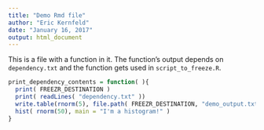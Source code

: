 ```yaml
---
title: "Demo Rmd file"
author: "Eric Kernfeld"
date: "January 16, 2017"
output: html_document
---
```


This is a file with a function in it. The function's output depends on `dependency.txt` and the function gets used in `script_to_freeze.R`.

```r
print_dependency_contents = function( ){
  print( FREEZR_DESTINATION )
  print( readLines( "dependency.txt" ))
  write.table(rnorm(5), file.path( FREEZR_DESTINATION, "demo_output.txt" ) )
  hist( rnorm(50), main = "I'm a histogram!" )
}
```
